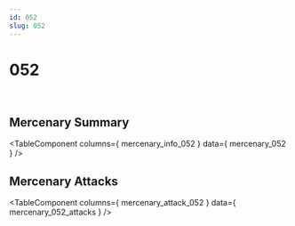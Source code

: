```yaml
---
id: 052
slug: 052
---
```



# 052

<div style = {{ display: "flex" }}>
    <Image img={require('@site/static/img/mercenaries/illust/thum_char_view_n_052.jpg')}/>
    <Image img={require('@site/static/img/mercenaries/illust/thum_char_view_o_052.jpg')}/>
</div>

## Mercenary Summary

<TableComponent
  columns={ mercenary_info_052 }
  data={ mercenary_052 }
/>

## Mercenary Attacks

<TableComponent
  columns={ mercenary_attack_052 }
  data={ mercenary_052_attacks }
/>